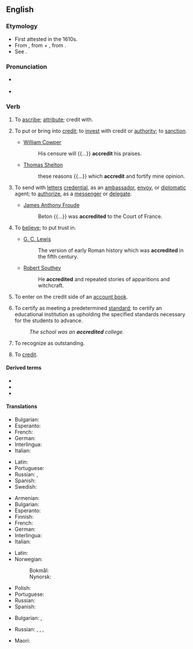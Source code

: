 ==English==

===Etymology===
* First attested in the 1610s.
* From {{etyl|fr|en}} {{m|fr|accrediter|accréditer}}, from {{m|fr|a|à|to}} + {{m|fr|crediter|créditer|to credit}}, from {{m|fr|credit|crédit|credit}}.
* See {{m|en|credit}}.

===Pronunciation===
* {{a|US}} {{IPA|/ə.ˈkɹɛd.ɪt/|lang=en}}
* {{audio|en-us-accredit.ogg|Audio (US)|lang=en}}

===Verb===
{{en-verb}}

# {{lb|en|transitive}} To [[ascribe]]; [[attribute]]; credit with.
# {{lb|en|transitive}} To put or bring into [[credit]]; to [[invest]] with credit or [[authority]]; to [[sanction]].
#* {{rfdate}} [[w:William Cowper|William Cowper]]
#*: His censure will {{...}} '''accredit''' his praises.
#* {{rfdate}} [[w:Thomas Shelton|Thomas Shelton]]
#*: these reasons {{...}} which '''accredit''' and fortify mine opinion.
# {{lb|en|transitive}} To send with [[letter]]s [[credential]], as an [[ambassador]], [[envoy]], or [[diplomatic]] agent; to [[authorize]], as a [[messenger]] or [[delegate]].
#* {{rfdate}} [[w:James Anthony Froude|James Anthony Froude]]
#*: Beton {{...}} was '''accredited''' to the Court of France.
# {{lb|en|transitive}} To [[believe]]; to put trust in.
#* {{rfdate}} [[w:G. C. Lewis|G. C. Lewis]]
#*: The version of early Roman history which was '''accredited''' in the fifth century.
#* {{rfdate}} [[w:Robert Southey|Robert Southey]]
#*: He '''accredited''' and repeated stories of apparitions and witchcraft.
# {{lb|en|transitive}} To enter on the credit side of an [[account book]].
# {{lb|en|transitive}} To certify as meeting a predetermined [[standard]]; to certify an educational institution as upholding the specified standards necessary for the students to advance.
#: ''The school was an '''accredited''' college.''
# {{lb|en|transitive}} To recognize as outstanding.
# {{lb|en|transitive|literally}} To [[credit]].

====Derived terms====
* {{l|en|accredit with}}
* {{l|en|accreditation}}
* {{l|en|accredited}}

====Translations====
{{trans-top|To put or bring into credit; to invest with credit or authority; to sanction}}
* Bulgarian: {{t+|bg|упълномощавам}}
* Esperanto: {{t|eo|akrediti}}
* French: {{t+|fr|accréditer}}
* German: {{t+|de|akkreditieren}}
* Interlingua: {{t|ia|accreditar}}
* Italian: {{t+|it|accreditare}}
{{trans-mid}}
* Latin: {{t|la|accustor}}
* Portuguese: {{t+|pt|credenciar}}
* Russian: {{t+|ru|уполномо́чивать|impf}}, {{t+|ru|уполномо́чить|pf}}
* Spanish: {{t+|es|acreditar}}
* Swedish: {{t+|sv|ackreditera}}
{{trans-bottom}}

{{trans-top|To send with letters credential, as an ambassador, envoy, or diplomatic agent; to authorize, as a messenger or delegate.}}
* Armenian: {{t+|hy|հավատարմագրել}}
* Bulgarian: {{t+|bg|акредитирам}}
* Esperanto: {{t|eo|akrediti}}
* Finnish: {{t+|fi|akkreditoida}}
* French: {{t+|fr|accréditer}}
* German: {{t+|de|akkreditieren}}
* Interlingua: {{t|ia|accreditar}}
* Italian: {{t+|it|accreditare}}
{{trans-mid}}
* Latin: {{t|la|accustor}}
* Norwegian:
*: Bokmål: {{t+|nb|akkreditere}}
*: Nynorsk: {{t|nn|akkreditere}}
* Polish: {{t+|pl|akredytować|impf|pf}}
* Portuguese: {{t+|pt|credenciar}}
* Russian: {{t+|ru|аккредитова́ть|impf|pf}}
* Spanish: {{t+|es|acreditar}}
{{trans-bottom}}

{{trans-top|To believe; to credit; to put trust in}}
* Bulgarian: {{t+|bg|поверявам}}, {{t|bg|доверявам}}
{{trans-mid}}
* Russian: {{t+|ru|доверя́ть|impf}}, {{t+|ru|дове́рить|pf}}, {{t+|ru|припи́сывать|impf}}, {{t+|ru|приписа́ть|pf}} {{qualifier|ascribe}}
{{trans-bottom}}

{{trans-top|to certify as meeting a predetermined standard}}
* Maori: {{t|mi|whakamana}}
{{trans-mid}}
{{trans-bottom}}